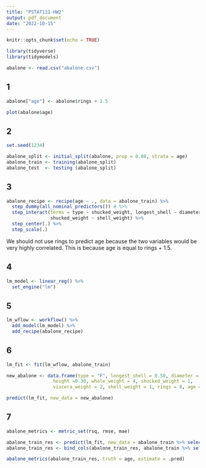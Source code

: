 ```yaml
---
title: "PSTAT131-HW2"
output: pdf_document
date: "2022-10-15"
---
```


```r
knitr::opts_chunk$set(echo = TRUE)
```

```r
library(tidyverse)
library(tidymodels)
```

```r
abalone <- read.csv("abalone.csv")
```

## 1

```r
abalone["age"] <- abalone$rings + 1.5

plot(abalone$age)
```

## 2

```r
set.seed(1234)

abalone_split <- initial_split(abalone, prop = 0.80, strata = age)
abalone_train <- training(abalone_split)
abalone_test  <- testing (abalone_split)
```

## 3

```r
abalone_recipe <- recipe(age ~ ., data = abalone_train) %>%
  step_dummy(all_nominal_predictors()) # %>%
  step_interact(terms = type ~ shucked_weight, longest_shell ~ diameter,
                shucked_weight ~ shell_weight) %>%
  step_center(.) %>%
  step_scale(.)
```
We should not use rings to predict age because the two variables would be very highly correlated. This is because age is equal to rings + 1.5.

## 4

```r
lm_model <- linear_reg() %>%
  set_engine("lm")
```

## 5

```r
lm_wflow <- workflow() %>% 
  add_model(lm_model) %>% 
  add_recipe(abalone_recipe)
```

## 6

```r
lm_fit <- fit(lm_wflow, abalone_train)

new_abalone <- data.frame(type = "F", longest_shell = 0.50, diameter = 0.10, 
                 height =0.30, whole_weight = 4, shucked_weight = 1,
                 viscera_weight = 2, shell_weight = 1, rings = 0, age = 0)

predict(lm_fit, new_data = new_abalone)
```

## 7

```r
abalone_metrics <- metric_set(rsq, rmse, mae)

abalone_train_res <- predict(lm_fit, new_data = abalone_train %>% select(-age))
abalone_train_res <- bind_cols(abalone_train_res, abalone_train %>% select(age))

abalone_metrics(abalone_train_res, truth = age, estimate = .pred)
```

